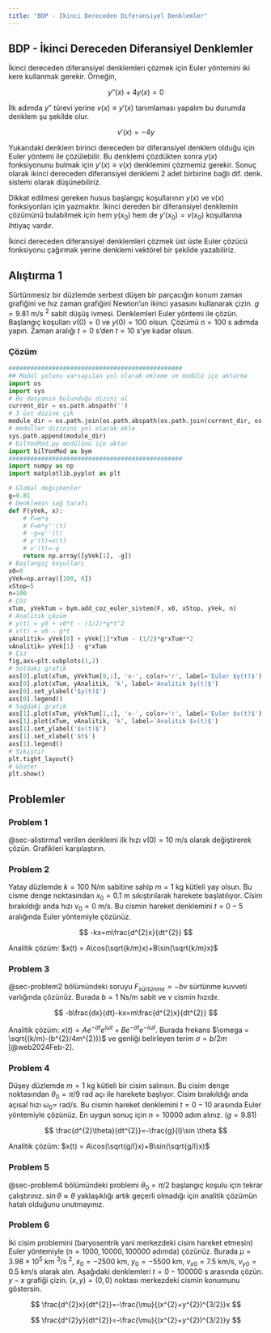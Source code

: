```yaml
---
title: "BDP - İkinci Dereceden Diferansiyel Denklemler"
---
```


## BDP - İkinci Dereceden Diferansiyel Denklemler

İkinci dereceden diferansiyel denklemleri çözmek için Euler yöntemini iki kere kullanmak gerekir. Örneğin,

$$
y''(x)+4y(x)=0
$$

İlk adımda $y''$ türevi yerine $v(x) \equiv y'(x)$ tanımlaması yapalım bu durumda denklem şu şekilde olur.

$$
v'(x)=-4y
$$

Yukarıdaki denklem birinci dereceden bir diferansiyel denklem olduğu için Euler yöntemi ile çözülebilir. Bu denklemi çözdükten sonra $y(x)$ fonksiyonunu bulmak için $y'(x)\equiv v(x)$ denklemini çözmemiz gerekir. Sonuç olarak ikinci dereceden diferansiyel denklemi 2 adet birbirine bağlı dif. denk. sistemi olarak düşünebiliriz.

Dikkat edilmesi gereken husus başlangıç koşullarının $y(x)$ ve $v(x)$ fonksiyonları için yazmaktır. İkinci dereden bir diferansiyel denklemin çözümünü bulabilmek için hem $y(x_{0})$ hem de $y'(x_{0})=v(x_{0})$ koşullarına ihtiyaç vardır.

İkinci dereceden diferansiyel denklemleri çözmek üst üste Euler çözücü fonksiyonu çağırmak yerine denklemi vektörel bir şekilde yazabiliriz. 

## Alıştırma 1 {#sec-alistirma1}

Sürtünmesiz bir düzlemde serbest düşen bir parçacığın konum zaman grafiğini ve hız zaman grafiğini Newton'un ikinci yasasını kullanarak çizin. $g=9.81$ m/s $^{2}$ sabit düşüş ivmesi. Denklemleri Euler yöntemi ile çözün. Başlangıç koşulları $v(0)=0$ ve $y(0)=100$ olsun. Çözümü $n=100$ s adımda yapın. Zaman aralığı $t=0$ s'den $t=10$ s'ye kadar olsun.

### Çözüm

```python
################################################
## Modül yolunu varsayılan yol olarak ekleme ve modülü içe aktarma
import os
import sys
# Bu dosyanın bulunduğu dizini al
current_dir = os.path.abspath('')
# 3 üst dizine çık
module_dir = os.path.join(os.path.abspath(os.path.join(current_dir, os.pardir, os.pardir, os.pardir)), 'moduller')
# moduller dizinini yol olarak ekle
sys.path.append(module_dir)
# bilYonMod.py modülünü içe aktar
import bilYonMod as bym
################################################
import numpy as np
import matplotlib.pyplot as plt

# Global değişkenler
g=9.81
# Denklemin sağ tarafı
def F(yVek, x):
    # F=m*a
    # F=m*y''(t)
    # -g=y''(t)
    # y'(t)=v(t)
    # v'(t)=-g
    return np.array([yVek[1], -g])
# Başlangıç koşulları
x0=0
yVek=np.array([100, 0])
xStop=5
n=100
# Çöz
xTum, yVekTum = bym.add_coz_euler_sistem(F, x0, xStop, yVek, n)
# Analitik çözüm
# y(t) = y0 + v0*t - (1/2)*g*t^2
# v(t) = v0 - g*t
yAnalitik= yVek[0] + yVek[1]*xTum - (1/2)*g*xTum**2
vAnalitik= yVek[1] - g*xTum
# Çiz
fig,axs=plt.subplots(1,2)
# Soldaki grafik
axs[0].plot(xTum, yVekTum[0,:], 'o-', color='r', label='Euler $y(t)$')
axs[0].plot(xTum, yAnalitik, 'k', label='Analitik $y(t)$')
axs[0].set_ylabel('$y(t)$')
axs[0].legend()
# Sağdaki grafik
axs[1].plot(xTum, yVekTum[1,:], 'o-', color='r', label='Euler $v(t)$')
axs[1].plot(xTum, vAnalitik, 'k', label='Analitik $v(t)$')
axs[1].set_ylabel('$v(t)$')
axs[1].set_xlabel('$t$')
axs[1].legend()
# Sıkıştır
plt.tight_layout()
# Göster
plt.show()
```

## Problemler

### Problem 1 {#sec-problem1}

@sec-alistirma1 verilen denklemi ilk hızı $v(0)=10$ m/s olarak değiştirerek çözün. Grafikleri karşılaştırın.

### Problem 2 {#sec-problem2}

Yatay düzlemde $k=100$ N/m sabitine sahip $m=1$ kg kütleli yay olsun. Bu cisme denge noktasından $x_{0}=0.1$ m sıkıştırılarak harekete başlatılıyor. Cisim bırakıldığı anda hızı $v_{0}=0$ m/s. Bu cismin hareket denklemini $t=0-5$ aralığında Euler yöntemiyle çözünüz.

$$
-kx=m\frac{d^{2}x}{dt^{2}}
$$

Analitik çözüm: $x(t) = A\cos(\sqrt{k/m}x)+B\sin(\sqrt{k/m}x)$

### Problem 3

@sec-problem2 bölümündeki soruyu $F_{sürtünme}= -bv$ sürtünme kuvveti varlığında çözünüz. Burada $b=1$ Ns/m sabit ve $v$ cismin hızıdır.

$$
-b\frac{dx}{dt}-kx=m\frac{d^{2}x}{dt^{2}}
$$


Analitik çözüm: $x(t) = Ae^{-\sigma t}e^{i\omega t}+ Be^{-\sigma t}e^{-i \omega t}$. Burada frekans $\omega = \sqrt{(k/m)-(b^{2}/4m^{2})}$ ve genliği belirleyen terim $\sigma=b/2m$ [@web2024Feb-2].

### Problem 4 {#sec-problem4}

Düşey düzlemde $m=1$ kg kütleli bir cisim salınsın. Bu cisim denge noktasından $\theta_{0}=\pi/9$ rad açı ile harekete başlıyor. Cisim bırakıldığı anda açısal hızı $\omega_{0}=$ rad/s. Bu cismin hareket denklemini $t=0-10$ arasında Euler yöntemiyle çözünüz. En uygun sonuç için $n=10000$ adım alınız. ($g=9.81$)

$$
\frac{d^{2}\theta}{dt^{2}}=-\frac{g}{l}\sin \theta
$$

Analitik çözüm: $x(t) = A\cos(\sqrt{g/l}x)+B\sin(\sqrt{g/l}x)$

### Problem 5

@sec-problem4 bölümündeki problemi $\theta_{0}=\pi/2$ başlangıç koşulu için tekrar çalıştırınız. $\sin \theta \approx \theta$ yaklaşıklığı artık geçerli olmadığı için analitik çözümün hatalı olduğunu unutmayınız.

### Problem 6

İki cisim problemini (baryosentrik yani merkezdeki cisim hareket etmesin) Euler yöntemiyle ($n= 1000, 10000, 100000$ adımda) çözünüz. Burada $\mu=3.98\times 10^{5}$ km $^{3}$/s $^{2}$, $x_{0}=-2500$ km, $y_{0}=-5500$ km, $v_{x0}=7.5$ km/s, $v_{y0}=0.5$ km/s olarak alın. Aşağıdaki denklemleri $t=0-100000$ s arasında çözün. $y-x$ grafiği çizin. $(x,y)=(0,0)$ noktası merkezdeki cismin konumunu göstersin.

$$
\frac{d^{2}x}{dt^{2}}=-\frac{\mu}{(x^{2}+y^{2})^{3/2}}x
$$

$$
\frac{d^{2}y}{dt^{2}}=-\frac{\mu}{(x^{2}+y^{2})^{3/2}}y
$$